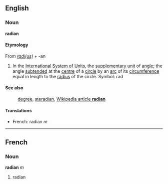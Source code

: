 ==English==
===Noun===
'''radian'''

====Etymology====

From ''[[radius|radi(us)]]'' + -an

#In the [[International System of Units]], the [[supplementary unit]] of [[angle]]; the angle [[subtend]]ed at the [[centre]] of a [[circle]] by an [[arc]] of its [[circumference]] equal in length to the [[radius]] of the circle.  Symbol: rad

====See also====
:[[degree]], [[steradian]], [[en:radian|Wikipedia article '''radian''']]

====Translations====

*French: radian ''m''

----
==French==
===Noun===
'''radian''' ''m''

#radian